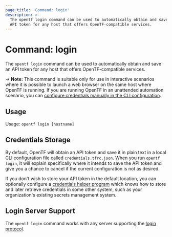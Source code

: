 ```yaml
---
page_title: 'Command: login'
description: >-
  The opentf login command can be used to automatically obtain and save an
  API token for any host that offers OpenTF-compatible services.
---
```


# Command: login

The `opentf login` command can be used to automatically obtain and save an
API token for any host that offers OpenTF-compatible services.

-> **Note:** This command is suitable only for use in interactive scenarios
where it is possible to launch a web browser on the same host where OpenTF
is running. If you are running OpenTF in an unattended automation scenario,
you can
[configure credentials manually in the CLI configuration](/opentf/cli/config/config-file#credentials).

## Usage

Usage: `opentf login [hostname]`

## Credentials Storage

By default, OpenTF will obtain an API token and save it in plain text in a
local CLI configuration file called `credentials.tfrc.json`. When you run
`opentf login`, it will explain specifically where it intends to save
the API token and give you a chance to cancel if the current configuration is
not as desired.

If you don't wish to store your API token in the default location, you can
optionally configure a
[credentials helper program](/opentf/cli/config/config-file#credentials-helpers) which knows
how to store and later retrieve credentials in some other system, such as
your organization's existing secrets management system.

## Login Server Support

The `opentf login` command works with any server supporting the
[login protocol](/opentf/internals/login-protocol).
